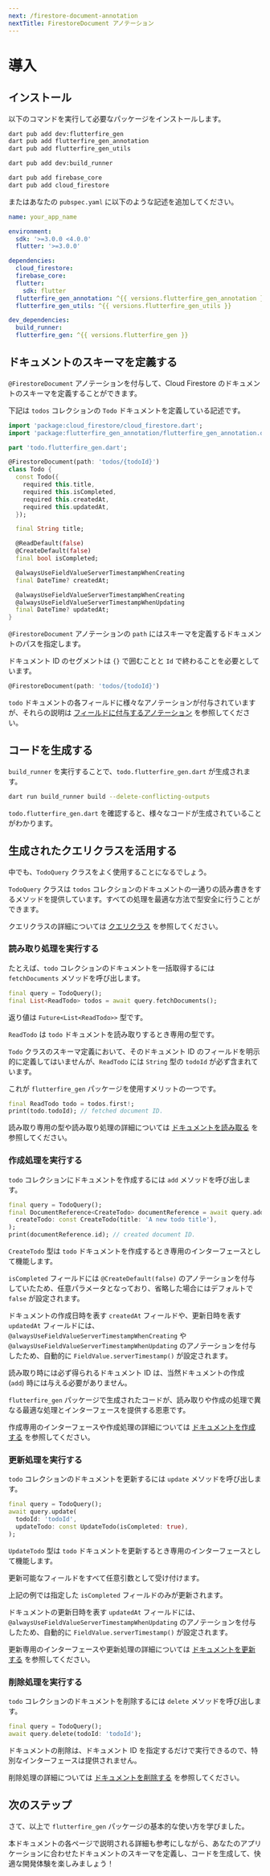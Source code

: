 ```yaml
---
next: /firestore-document-annotation
nextTitle: FirestoreDocument アノテーション
---
```


# 導入

## インストール

以下のコマンドを実行して必要なパッケージをインストールします。

```sh
dart pub add dev:flutterfire_gen
dart pub add flutterfire_gen_annotation
dart pub add flutterfire_gen_utils

dart pub add dev:build_runner

dart pub add firebase_core
dart pub add cloud_firestore
```

またはあなたの `pubspec.yaml` に以下のような記述を追加してください。

```yaml title="pubspec.yaml"
name: your_app_name

environment:
  sdk: '>=3.0.0 <4.0.0'
  flutter: '>=3.0.0'

dependencies:
  cloud_firestore:
  firebase_core:
  flutter:
    sdk: flutter
  flutterfire_gen_annotation: ^{{ versions.flutterfire_gen_annotation }}
  flutterfire_gen_utils: ^{{ versions.flutterfire_gen_utils }}

dev_dependencies:
  build_runner:
  flutterfire_gen: ^{{ versions.flutterfire_gen }}
```

## ドキュメントのスキーマを定義する

`@FirestoreDocument` アノテーションを付与して、Cloud Firestore のドキュメントのスキーマを定義することができます。

下記は `todos` コレクションの `Todo` ドキュメントを定義している記述です。

```dart title="todo.dart"
import 'package:cloud_firestore/cloud_firestore.dart';
import 'package:flutterfire_gen_annotation/flutterfire_gen_annotation.dart';

part 'todo.flutterfire_gen.dart';

@FirestoreDocument(path: 'todos/{todoId}')
class Todo {
  const Todo({
    required this.title,
    required this.isCompleted,
    required this.createdAt,
    required this.updatedAt,
  });

  final String title;

  @ReadDefault(false)
  @CreateDefault(false)
  final bool isCompleted;

  @alwaysUseFieldValueServerTimestampWhenCreating
  final DateTime? createdAt;

  @alwaysUseFieldValueServerTimestampWhenCreating
  @alwaysUseFieldValueServerTimestampWhenUpdating
  final DateTime? updatedAt;
}
```

`@FirestoreDocument` アノテーションの `path` にはスキーマを定義するドキュメントのパスを指定します。

ドキュメント ID のセグメントは `{}` で囲むことと `Id` で終わることを必要としています。

```dart
@FirestoreDocument(path: 'todos/{todoId}')
```

`todo` ドキュメントの各フィールドに様々なアノテーションが付与されていますが、それらの説明は [フィールドに付与するアノテーション](/field-annotations) を参照してください。

## コードを生成する

`build_runner` を実行することで、`todo.flutterfire_gen.dart` が生成されます。

```sh
dart run build_runner build --delete-conflicting-outputs
```

`todo.flutterfire_gen.dart` を確認すると、様々なコードが生成されていることがわかります。

## 生成されたクエリクラスを活用する

中でも、`TodoQuery` クラスをよく使用することになるでしょう。

`TodoQuery` クラスは `todos` コレクションのドキュメントの一通りの読み書きをするメソッドを提供しています。すべての処理を最適な方法で型安全に行うことができます。

クエリクラスの詳細については [クエリクラス](/query) を参照してください。

### 読み取り処理を実行する

たとえば、`todo` コレクションのドキュメントを一括取得するには `fetchDocuments` メソッドを呼び出します。

```dart
final query = TodoQuery();
final List<ReadTodo> todos = await query.fetchDocuments();
```

返り値は `Future<List<ReadTodo>>` 型です。

`ReadTodo` は `todo` ドキュメントを読み取りするとき専用の型です。

`Todo` クラスのスキーマ定義において、そのドキュメント ID のフィールドを明示的に定義してはいませんが、`ReadTodo` には `String` 型の `todoId` が必ず含まれています。

これが `flutterfire_gen` パッケージを使用すメリットの一つです。

```dart
final ReadTodo todo = todos.first!;
print(todo.todoId); // fetched document ID.
```

読み取り専用の型や読み取り処理の詳細については [ドキュメントを読み取る](/read-documents) を参照してください。

### 作成処理を実行する

`todo` コレクションにドキュメントを作成するには `add` メソッドを呼び出します。

```dart
final query = TodoQuery();
final DocumentReference<CreateTodo> documentReference = await query.add(
  createTodo: const CreateTodo(title: 'A new todo title'),
);
print(documentReference.id); // created document ID.
```

`CreateTodo` 型は `todo` ドキュメントを作成するとき専用のインターフェースとして機能します。

`isCompleted` フィールドには `@CreateDefault(false)` のアノテーションを付与していたため、任意パラメータとなっており、省略した場合にはデフォルトで `false` が設定されます。

ドキュメントの作成日時を表す `createdAt` フィールドや、更新日時を表す `updatedAt` フィールドには、`@alwaysUseFieldValueServerTimestampWhenCreating` や `@alwaysUseFieldValueServerTimestampWhenUpdating` のアノテーションを付与したため、自動的に `FieldValue.serverTimestamp()` が設定されます。

読み取り時には必ず得られるドキュメント ID は、当然ドキュメントの作成 (`add`) 時には与える必要がありません。

`flutterfire_gen` パッケージで生成されたコードが、読み取りや作成の処理で異なる最適な処理とインターフェースを提供する恩恵です。

作成専用のインターフェースや作成処理の詳細については [ドキュメントを作成する](/create-documents) を参照してください。

### 更新処理を実行する

`todo` コレクションのドキュメントを更新するには `update` メソッドを呼び出します。

```dart
final query = TodoQuery();
await query.update(
  todoId: 'todoId',
  updateTodo: const UpdateTodo(isCompleted: true),
);
```

`UpdateTodo` 型は `todo` ドキュメントを更新するとき専用のインターフェースとして機能します。

更新可能なフィールドをすべて任意引数として受け付けます。

上記の例では指定した `isCompleted` フィールドのみが更新されます。

ドキュメントの更新日時を表す `updatedAt` フィールドには、`@alwaysUseFieldValueServerTimestampWhenUpdating` のアノテーションを付与したため、自動的に `FieldValue.serverTimestamp()` が設定されます。

更新専用のインターフェースや更新処理の詳細については [ドキュメントを更新する](/update-documents) を参照してください。

### 削除処理を実行する

`todo` コレクションのドキュメントを削除するには `delete` メソッドを呼び出します。

```dart
final query = TodoQuery();
await query.delete(todoId: 'todoId');
```

ドキュメントの削除は、ドキュメント ID を指定するだけで実行できるので、特別なインターフェースは提供されません。

削除処理の詳細については [ドキュメントを削除する](/delete-documents) を参照してください。

## 次のステップ

さて、以上で `flutterfire_gen` パッケージの基本的な使い方を学びました。

本ドキュメントの各ページで説明される詳細も参考にしながら、あなたのアプリケーションに合わせたドキュメントのスキーマを定義し、コードを生成して、快適な開発体験を楽しみましょう！
